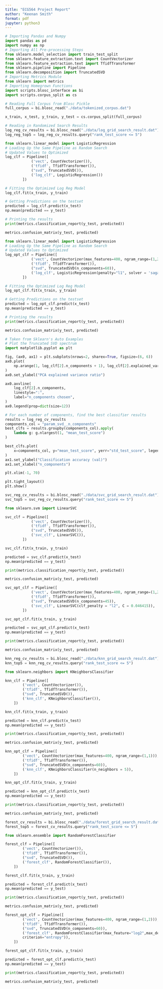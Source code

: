 ```yaml
---
title: "ECG564 Project Report"
author: "Keenan Smith"
format: pdf
jupyter: python3
---
```




```python
# Importing Pandas and Numpy
import pandas as pd
import numpy as np
# Importing All Pre-processing Steps
from sklearn.model_selection import train_test_split
from sklearn.feature_extraction.text import CountVectorizer
from sklearn.feature_extraction.text import TfidfTransformer
from sklearn.pipeline import Pipeline
from sklearn.decomposition import TruncatedSVD
# Importing Metrics Module
from sklearn import metrics
# Importing Homegrown Functions
import scripts.blosc_interface as bi
import scripts.corpus_split as cs
```


```python
# Reading Full Corpus from Blosc Pickle
full_corpus = bi.blosc_read("./data/tokenized_corpus.dat")
```

```python
x_train, x_test, y_train, y_test = cs.corpus_split(full_corpus)
```

```python
# Reading in Randomized Search Results
log_reg_cv_results = bi.blosc_read("./data/log_grid_search_result.dat")
log_reg_top5 = log_reg_cv_results.query("rank_test_score <= 5")
```

```python
from sklearn.linear_model import LogisticRegression
# Loading Up the Same Pipeline as Random Search
# Updated Values to Optimized
log_clf = Pipeline([
            ('vect', CountVectorizer()),
            ('tfidf', TfidfTransformer()),
            ("svd", TruncatedSVD()),
            ('log_clf', LogisticRegression())
        ])

# Fitting the Optimized Log Reg Model
log_clf.fit(x_train, y_train)

# Getting Predictions on the testset
predicted = log_clf.predict(x_test)
np.mean(predicted == y_test)

# Printing the results
print(metrics.classification_report(y_test, predicted))

metrics.confusion_matrix(y_test, predicted)
```

```python
from sklearn.linear_model import LogisticRegression
# Loading Up the Same Pipeline as Random Search
# Updated Values to Optimized
log_opt_clf = Pipeline([
            ('vect', CountVectorizer(max_features=400, ngram_range=(1,2))),
            ('tfidf', TfidfTransformer()),
            ("svd", TruncatedSVD(n_components=60)),
            ('log_clf', LogisticRegression(penalty="l1", solver = 'saga', C=21.544347, max_iter=1000)), # this needs to be a different solver for LASSO
        ])

# Fitting the Optimized Log Reg Model
log_opt_clf.fit(x_train, y_train)

# Getting Predictions on the testset
predicted = log_opt_clf.predict(x_test)
np.mean(predicted == y_test)

# Printing the results
print(metrics.classification_report(y_test, predicted))

metrics.confusion_matrix(y_test, predicted)
```

```python
# Taken from Sklearn's Auto Examples
# Plot the Truncated SVD spectrum
import matplotlib.pyplot as plt

fig, (ax0, ax1) = plt.subplots(nrows=2, sharex=True, figsize=(6, 6))
ax0.plot(
    np.arange(1, log_clf[2].n_components + 1), log_clf[2].explained_variance_ratio_, "+", linewidth=2
)
ax0.set_ylabel("PCA explained variance ratio")

ax0.axvline(
    log_clf[2].n_components,
    linestyle=":",
    label="n_components chosen",
)
ax0.legend(prop=dict(size=12))

# For each number of components, find the best classifier results
results = log_reg_cv_results
components_col = "param_svd__n_components"
best_clfs = results.groupby(components_col).apply(
    lambda g: g.nlargest(1, "mean_test_score")
)

best_clfs.plot(
    x=components_col, y="mean_test_score", yerr="std_test_score", legend=False, ax=ax1
)
ax1.set_ylabel("Classification accuracy (val)")
ax1.set_xlabel("n_components")

plt.xlim(-1, 70)

plt.tight_layout()
plt.show()
```

```python
svc_reg_cv_results = bi.blosc_read("./data/svc_grid_search_result.dat")
svc_top5 = svc_reg_cv_results.query("rank_test_score <= 5")
```

```python
from sklearn.svm import LinearSVC

svc_clf = Pipeline([
            ('vect', CountVectorizer()),
            ('tfidf', TfidfTransformer()),
            ("svd", TruncatedSVD()),
            ('svc_clf', LinearSVC()),
        ])

svc_clf.fit(x_train, y_train)

predicted = svc_clf.predict(x_test)
np.mean(predicted == y_test)

print(metrics.classification_report(y_test, predicted))

metrics.confusion_matrix(y_test, predicted)
```

```python

svc_opt_clf = Pipeline([
            ('vect', CountVectorizer(max_features=400, ngram_range=(1,2))),
            ('tfidf', TfidfTransformer()),
            ("svd", TruncatedSVD(n_components=45)),
            ('svc_clf', LinearSVC(clf_penalty = "l2", C = 0.046415)),
        ])

svc_opt_clf.fit(x_train, y_train)

predicted = svc_opt_clf.predict(x_test)
np.mean(predicted == y_test)

print(metrics.classification_report(y_test, predicted))

metrics.confusion_matrix(y_test, predicted)
```


```python
knn_reg_cv_results = bi.blosc_read("./data/knn_grid_search_result.dat")
knn_top5 = knn_reg_cv_results.query("rank_test_score <= 5")
```

```python
from sklearn.neighbors import KNeighborsClassifier

knn_clf = Pipeline([
        ('vect', CountVectorizer()),
        ('tfidf', TfidfTransformer()),
        ("svd", TruncatedSVD()),
        ('knn_clf', KNeighborsClassifier()),
    ])

knn_clf.fit(x_train, y_train)

predicted = knn_clf.predict(x_test)
np.mean(predicted == y_test)

print(metrics.classification_report(y_test, predicted))

metrics.confusion_matrix(y_test, predicted)
```

```python
knn_opt_clf = Pipeline([
        ('vect', CountVectorizer(max_features=400, ngram_range=(1,1))),
        ('tfidf', TfidfTransformer()),
        ("svd", TruncatedSVD(n_components=60)),
        ('knn_clf', KNeighborsClassifier(n_neighbors = 5)),
    ])

knn_opt_clf.fit(x_train, y_train)

predicted = knn_opt_clf.predict(x_test)
np.mean(predicted == y_test)

print(metrics.classification_report(y_test, predicted))

metrics.confusion_matrix(y_test, predicted)
```

```python
forest_cv_results = bi.blosc_read("./data/forest_grid_search_result.dat")
forest_top5 = forest_cv_results.query("rank_test_score <= 5")
```

```python
from sklearn.ensemble import RandomForestClassifier

forest_clf = Pipeline([
        ('vect', CountVectorizer()),
        ('tfidf', TfidfTransformer()),
        ("svd", TruncatedSVD()),
        ('forest_clf', RandomForestClassifier()),
    ])

forest_clf.fit(x_train, y_train)

predicted = forest_clf.predict(x_test)
np.mean(predicted == y_test)

print(metrics.classification_report(y_test, predicted))

metrics.confusion_matrix(y_test, predicted)
```

```python
forest_opt_clf = Pipeline([
        ('vect', CountVectorizer(max_features=400, ngram_range=(1,2))),
        ('tfidf', TfidfTransformer()),
        ("svd", TruncatedSVD(n_components=60)),
        ('forest_clf', RandomForestClassifier(max_feature="log2",max_depth=35,
        criterion="entropy")),
    ])

forest_opt_clf.fit(x_train, y_train)

predicted = forest_opt_clf.predict(x_test)
np.mean(predicted == y_test)

print(metrics.classification_report(y_test, predicted))

metrics.confusion_matrix(y_test, predicted)
```


